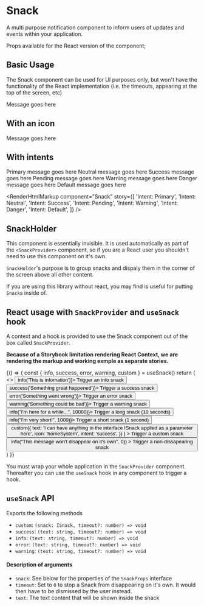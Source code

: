 
<Meta title="Snack" component={Snack} />

# Snack

A multi purpose notification component to inform users of updates and events within your application.

Props available for the React version of the component;

<ArgsTable of={Snack} />

## Basic Usage

The Snack component can be used for UI purposes only, but won't have the functionality of the React implementation (i.e. the timeouts, appearing at the top of the screen, etc)

<Canvas>
  <Story name="Basic Usage">
    <Snack>Message goes here</Snack>
  </Story>
</Canvas>

<RenderHtmlMarkup component="Snack" story="Basic Usage" />

## With an icon

<Canvas>
  <Story name="With an icon">
    <Snack icon="info">Message goes here</Snack>
  </Story>
</Canvas>

<RenderHtmlMarkup component="Snack" story="With an icon" />

## With intents

<Canvas>
  <Story name="Intent: Primary">
    <Snack icon="info" intent="primary">
      Primary message goes here
    </Snack>
  </Story>
  <Story name="Intent: Neutral">
    <Snack intent="neutral" icon="info">
      Neutral message goes here
    </Snack>
  </Story>
  <Story name="Intent: Success">
    <Snack intent="success" icon="statusGood">
      Success message goes here
    </Snack>
  </Story>
  <Story name="Intent: Pending">
    <Snack intent="pending" icon="statusUnknown">
      Pending message goes here
    </Snack>
  </Story>
  <Story name="Intent: Warning">
    <Snack intent="warning" icon="warning">
      Warning message goes here
    </Snack>
  </Story>
  <Story name="Intent: Danger">
    <Snack intent="danger" icon="warning">
      Danger message goes here
    </Snack>
  </Story>
  <Story name="Intent: Default">
    <Snack intent="default" icon="info">
      Default message goes here
    </Snack>
  </Story>
</Canvas>

<RenderHtmlMarkup
  component="Snack"
  story={[
    'Intent: Primary',
    'Intent: Neutral',
    'Intent: Success',
    'Intent: Pending',
    'Intent: Warning',
    'Intent: Danger',
    'Intent: Default',
  ]}
/>

## SnackHolder

This component is essentially invisible. It is used automatically as part of the `<SnackProvider>` component, so if you are a React user you shouldn't need to use this component on it's own.

`SnackHolder`'s purpose is to group snacks and dispaly them in the corner of the screen above all other content.

If you are using this library without react, you may find is useful for putting `Snack`s inside of.

<ArgsTable of={SnackHolder} />

<Canvas>
  <Story name="Default Usage">
    <SnackHolder />
  </Story>
</Canvas>

<RenderHtmlMarkup component="Snack" story="Default Usage" />

## React usage with `SnackProvider` and `useSnack` hook

A context and a hook is provided to use the Snack component out of the box called `SnackProvider`.

**Because of a Storybook limitation rendering React Context, we are rendering the markup and working exmple as separate stories.**

<Canvas>
  <Story name="useSnack hook markup">
    <SnackProvider>
      {() => {
        const { info, success, error, warning, custom } = useSnack()
        return (
          <>
            <Button className={elM1} intent="default" onClick={() => info('This is infomation')}>
              Trigger an info snack
            </Button>
            <Button className={elM1} intent="default" onClick={() => success('Something great happened')}>
              Trigger a success snack
            </Button>
            <Button className={elM1} intent="default" onClick={() => error('Something went wrong')}>
              Trigger an error snack
            </Button>
            <Button className={elM1} intent="default" onClick={() => warning('Something could be bad')}>
              Trigger a warning snack
            </Button>
            <Button className={elM1} intent="default" onClick={() => info("I'm here for a while...", 10000)}>
              Trigger a long snack (10 seconds)
            </Button>
            <Button className={elM1} intent="default" onClick={() => info("I'm very short!", 1000)}>
              Trigger a short snack (1 second)
            </Button>
            <Button
              className={elM1}
              intent="default"
              onClick={() =>
                custom({
                  text: 'I can have anything in the interface ISnack applied as a parameter here',
                  icon: 'homeSystem',
                  intent: 'success',
                })
              }
            >
              Trigger a custom snack
            </Button>
            <Button
              className={elM1}
              intent="default"
              onClick={() => info("This message won't disappear on it's own", 0)}
            >
              Trigger a non-dissapearing snack
            </Button>
          </>
        )
      }}
    </SnackProvider>
  </Story>
  <Story name="useSnack hook example">
    <SnackProvider>
      <UseSnackHookStory />
    </SnackProvider>
  </Story>
</Canvas>

You must wrap your whole application in the `SnackProvider` component. Thereafter you can use the `useSnack` hook in any component to trigger a hook.

## `useSnack` API

Exports the following methods

- `custom`: `(snack: ISnack, timeout?: number) => void`
- `success`: `(text: string, timeout?: number) => void`
- `info`: `(text: string, timeout?: number) => void`
- `error`: `(text: string, timeout?: number) => void`
- `warning`: `(text: string, timeout?: number) => void`

#### Description of arguments

- `snack`: See below for the properties of the `SnackProps` interface
- `timeout`: Set to `0` to stop a Snack from disappearing on it's own. It would then have to be dismissed by the user instead.
- `text`: The text content that will be shown inside the snack
